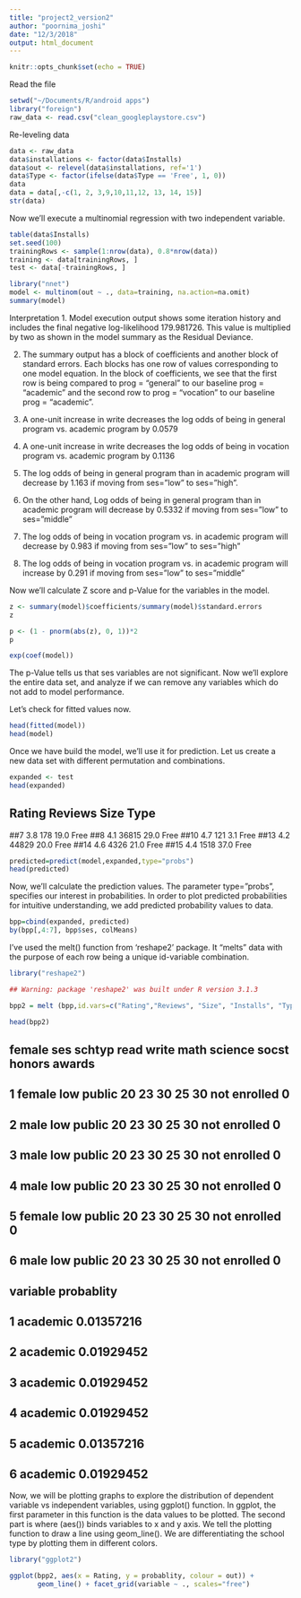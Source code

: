 ```yaml
---
title: "project2_version2"
author: "poornima_joshi"
date: "12/3/2018"
output: html_document
---
```


```r
knitr::opts_chunk$set(echo = TRUE)
```

Read the file
```r
setwd("~/Documents/R/android apps")
library("foreign")
raw_data <- read.csv("clean_googleplaystore.csv")
```

Re-leveling data
```r
data <- raw_data
data$installations <- factor(data$Installs)
data$out <- relevel(data$installations, ref='1')
data$Type <- factor(ifelse(data$Type == 'Free', 1, 0))
data
data = data[,-c(1, 2, 3,9,10,11,12, 13, 14, 15)]
str(data)
```

Now we’ll execute a multinomial regression with two independent variable.

```r
table(data$Installs)
set.seed(100)
trainingRows <- sample(1:nrow(data), 0.8*nrow(data))
training <- data[trainingRows, ]
test <- data[-trainingRows, ]
```

```r
library("nnet")
model <- multinom(out ~ ., data=training, na.action=na.omit)
summary(model)
```


Interpretation
1. Model execution output shows some iteration history and includes the final negative log-likelihood 179.981726. This value is multiplied by two as shown in the model summary as the Residual Deviance.

2. The summary output has a block of coefficients and another block of standard errors. Each blocks has one row of values corresponding to one model equation. In the block of coefficients, we see that the first row is being compared to prog = “general” to our baseline prog = “academic” and the second row to prog = “vocation” to our baseline prog = “academic”.

3. A one-unit increase in write decreases the log odds of being in general program vs. academic program by 0.0579

4. A one-unit increase in write decreases the log odds of being in vocation program vs. academic program by 0.1136

5. The log odds of being in general program than in academic program will decrease by 1.163 if moving from ses=”low” to ses=”high”.

6. On the other hand, Log odds of being in general program than in academic program will decrease by 0.5332 if moving from ses=”low” to ses=”middle”

7. The log odds of being in vocation program vs. in academic program will decrease by 0.983 if moving from ses=”low” to ses=”high”

8. The log odds of being in vocation program vs. in academic program will increase by 0.291 if moving from ses=”low” to ses=”middle”

Now we’ll calculate Z score and p-Value for the variables in the model.
```r
z <- summary(model)$coefficients/summary(model)$standard.errors
z

p <- (1 - pnorm(abs(z), 0, 1))*2
p

exp(coef(model))
```
The p-Value tells us that ses variables are not significant.  Now we’ll explore the entire data set, and analyze if we can remove any variables which do not add to model performance.

Let’s check for fitted values now.
```r
head(fitted(model))
head(model)
```

Once we have build the model, we’ll use it for prediction. Let us create a new data set with different permutation and combinations.
```r
expanded <- test
head(expanded)
```
##   Rating Reviews Size Type
##7     3.8     178 19.0 Free
##8     4.1   36815 29.0 Free
##10    4.7     121  3.1 Free
##13    4.2   44829 20.0 Free
##14    4.6    4326 21.0 Free
##15    4.4    1518 37.0 Free

```r
predicted=predict(model,expanded,type="probs")
head(predicted)
```


Now, we’ll calculate the prediction values. The parameter type=”probs”, specifies our interest in probabilities. In order to plot predicted probabilities for intuitive understanding, we add predicted probability values to data.
```r
bpp=cbind(expanded, predicted)
by(bpp[,4:7], bpp$ses, colMeans)
```

I’ve used the melt() function from ‘reshape2’ package. It “melts” data with the purpose of each row being a unique id-variable combination.
```r
library("reshape2")

## Warning: package 'reshape2' was built under R version 3.1.3

bpp2 = melt (bpp,id.vars=c("Rating","Reviews", "Size", "Installs", "Type", "out"),value.name="probablity")

head(bpp2)
```
##   female ses schtyp read write math science socst       honors awards
## 1 female low public   20    23   30      25    30 not enrolled      0
## 2   male low public   20    23   30      25    30 not enrolled      0
## 3   male low public   20    23   30      25    30 not enrolled      0
## 4   male low public   20    23   30      25    30 not enrolled      0
## 5 female low public   20    23   30      25    30 not enrolled      0
## 6   male low public   20    23   30      25    30 not enrolled      0
##   variable probablity
## 1 academic 0.01357216
## 2 academic 0.01929452
## 3 academic 0.01929452
## 4 academic 0.01929452
## 5 academic 0.01357216
## 6 academic 0.01929452

Now, we will be plotting graphs to explore the distribution of dependent variable vs independent variables, using ggplot() function. In ggplot, the first parameter in this function is the data values to be plotted. The second part is where (aes()) binds variables to x and y axis. We tell the plotting function to draw a line using geom_line(). We are differentiating the school type by plotting them in different colors.
```r
library("ggplot2")

ggplot(bpp2, aes(x = Rating, y = probablity, colour = out)) +
       geom_line() + facet_grid(variable ~ ., scales="free")

```

